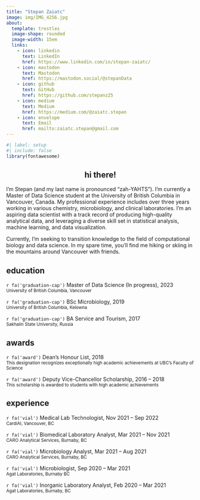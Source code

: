 ```yaml
---
title: "Stepan Zaiatc"
image: img/IMG_4256.jpg
about:
  template: trestles
  image-shape: rounded
  image-width: 15em
  links:
    - icon: linkedin
      text: LinkedIn
      href: https://www.linkedin.com/in/stepan-zaiatc/
    - icon: mastodon
      text: Mastodon
      href: https://mastodon.social/@stepanData
    - icon: github
      text: GitHub
      href: https://github.com/stepanz25
    - icon: medium
      text: Medium
      href: https://medium.com/@zaiatc.stepan
    - icon: envelope
      text: Email
      href: mailto:zaiatc.stepan@gmail.com
---
```


```r
#| label: setup
#| include: false
library(fontawesome)
```

::: {style="text-align:center"}
# hi there!
:::

I'm Stepan (and my last name is pronounced "zah-YAHTS"). I'm currently a Master of Data Science student at the University of British Columbia in Vancouver, Canada. My professional experience includes over three years working in various chemistry, microbiology, and clinical laboratories. I'm an aspiring data scientist with a track record of producing high-quality analytical data, and leveraging a diverse skill set in statistical analysis, machine learning, and data visualization.

Currently, I'm seeking to transition knowledge to the field of computational biology and data science. In my spare time, you'll find me hiking or skiing in the mountains around Vancouver with friends.

## **education**

<p>`r fa('graduation-cap')` Master of Data Science (In progress), 2023 <br> <small class="text-muted">University of British Columbia, Vancouver</small></p>

<p>`r fa('graduation-cap')` BSc Microbiology, 2019 <br> <small class="text-muted">University of British Columbia, Kelowna</small></p>

<p>`r fa('graduation-cap')` BA Service and Tourism, 2017 <br> <small class="text-muted">Sakhalin State University, Russia</small></p>

## **awards**

<p>`r fa('award')` Dean's Honour List, 2018 <br> <small class="text-muted">This designation recognizes exceptionally high academic achievements at UBC's Faculty of Science</small></p>

<p>`r fa('award')` Deputy Vice-Chancellor Scholarship, 2016 -- 2018 <br> <small class="text-muted">This scholarship is awarded to students with high academic achievements</small></p>

## **experience**

<p>`r fa('vial')` Medical Lab Technologist, Nov 2021 -- Sep 2022<br> <small class="text-muted">CardiAI, Vancouver, BC</small></p>

<p>`r fa('vial')` Biomedical Laboratory Analyst, Mar 2021 -- Nov 2021<br> <small class="text-muted">CARO Analytical Services, Burnaby, BC</small></p>

<p>`r fa('vial')` Microbiology Analyst, Mar 2021 -- Aug 2021<br> <small class="text-muted">CARO Analytical Services, Burnaby, BC</small></p>

<p>`r fa('vial')` Microbiologist, Sep 2020 -- Mar 2021<br> <small class="text-muted">Agat Laboratories, Burnaby BC</small></p>

<p>`r fa('vial')` Inorganic Laboratory Analyst, Feb 2020 -- Mar 2021<br> <small class="text-muted">Agat Laboratories, Burnaby, BC</small></p>

